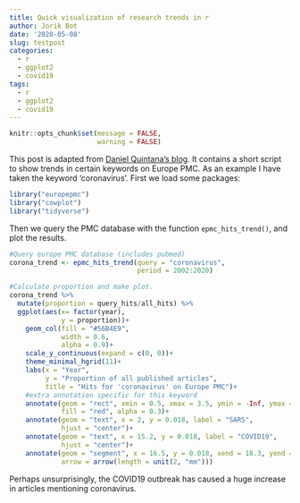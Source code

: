```yaml
---
title: Quick visualization of research trends in r
author: Jorik Bot
date: '2020-05-08'
slug: testpost
categories:
  - r
  - ggplot2
  - covid19
tags:
  - r
  - ggplot2
  - covid19
---
```


```r
knitr::opts_chunk$set(message = FALSE,
                      warning = FALSE)
```

This post is adapted from [Daniel Quintana's blog](https://www.dsquintana.blog/how-to-visualise-research-trends-in-r/). It contains a short script  to show trends in certain keywords on Europe PMC. As an example I have taken the keyword 'coronavirus'. First we load some packages:

```r
library("europepmc")
library("cowplot")
library("tidyverse")
```

Then we query the PMC database with the function `epmc_hits_trend()`, and plot the results. 
```r
#Query europe PMC database (includes pubmed)
corona_trend <- epmc_hits_trend(query = "coronavirus", 
                                period = 2002:2020)

#Calculate proportion and make plot.
corona_trend %>%
  mutate(proportion = query_hits/all_hits) %>%
  ggplot(aes(x= factor(year), 
             y = proportion))+
    geom_col(fill = "#56B4E9",
             width = 0.6,
             alpha = 0.9)+
    scale_y_continuous(expand = c(0, 0))+
    theme_minimal_hgrid(11)+
    labs(x = "Year",
         y = "Proportion of all published articles",
         title = "Hits for 'coronavirus' on Europe PMC")+
    #extra annotation specific for this keyword
    annotate(geom = "rect", xmin = 0.5, xmax = 3.5, ymin = -Inf, ymax = Inf, 
             fill = "red", alpha = 0.3)+
    annotate(geom = "text", x = 2, y = 0.018, label = "SARS", 
             hjust = "center")+
    annotate(geom = "text", x = 15.2, y = 0.018, label = "COVID19", 
             hjust = "center")+
    annotate(geom = "segment", x = 16.5, y = 0.018, xend = 18.3, yend = 0.018, 
             arrow = arrow(length = unit(2, "mm"))) 
```
Perhaps unsurprisingly, the COVID19 outbreak has caused a huge increase in articles mentioning coronavirus. 



